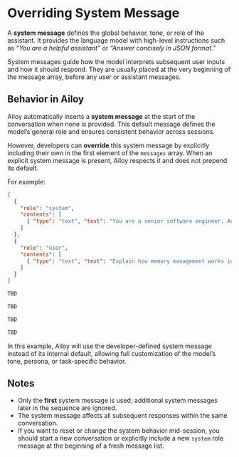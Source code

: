 # Overriding System Message

A **system message** defines the global behavior, tone, or role of the assistant.
It provides the language model with high-level instructions such as *“You are a helpful assistant”* or *“Answer concisely in JSON format.”*

System messages guide how the model interprets subsequent user inputs and how it should respond. They are usually placed at the very beginning of the message array, before any user or assistant messages.

## Behavior in Ailoy

Ailoy automatically inserts a **system message** at the start of the conversation when none is provided.
This default message defines the model’s general role and ensures consistent behavior across sessions.

However, developers can **override** this system message by explicitly including their own in the first element of the `messages` array.
When an explicit system message is present, Ailoy respects it and does not prepend its default.

For example:

```json
[
  {
    "role": "system",
    "contents": [
      { "type": "text", "text": "You are a senior software engineer. Answer with technical precision." }
    ]
  },
  {
    "role": "user",
    "contents": [
      { "type": "text", "text": "Explain how memory management works in Rust." }
    ]
  }
]
```

<CodeTabs>

```python
TBD
```

```typescript
TBD
```

```typescript web
TBD
```

```rust
TBD
```

</CodeTabs>

In this example, Ailoy will use the developer-defined system message instead of its internal default, allowing full customization of the model’s tone, persona, or task-specific behavior.

## Notes

* Only the **first** system message is used; additional system messages later in the sequence are ignored.
* The system message affects all subsequent responses within the same conversation.
* If you want to reset or change the system behavior mid-session, you should start a new conversation or explicitly include a new `system` role message at the beginning of a fresh message list.

